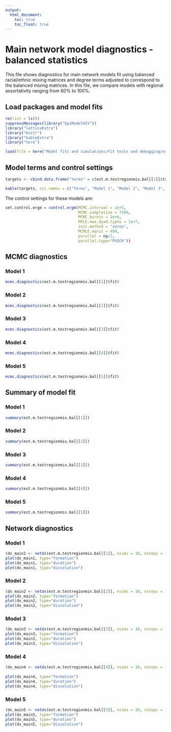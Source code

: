 ```yaml
---
output:
  html_document:
    toc: true
    toc_float: true
---
```

# Main network model diagnostics - balanced statistics 
This file shows diagnostics for main network models fit using balanced racial/ethnic mixing matrices and degree terms adjusted to correspond to the balanced mixing matrices. In this file, we compare models with regional assortativity ranging from 60% to 100%.

## Load packages and model fits
```r
rm(list = ls())
suppressMessages(library("EpiModelHIV"))
library("latticeExtra")
library("knitr")
library("kableExtra")
library("here")

load(file = here("Model fits and simulations/Fit tests and debugging/est/fit.m.testregionmix.bal.rda"))

```

## Model terms and control settings

```r
targets <- cbind.data.frame("terms" = c(est.m.testregionmix.bal[[1]]$target.stats.names, "degrange", "nodematch.role.class.I", "nodematch.role.class.R", "mix.region.EW.KC", "mix.region.EW.OW", "mix.region.KC.OW"), "stats.1" = round(c(est.m.testregionmix.bal[[1]]$target.stats, -Inf, -Inf, rep(NA,3)),1), "stats.2" = round(c(est.m.testregionmix.bal[[2]]$target.stats, -Inf, -Inf, rep(NA,3)),1), "stats.3" = round(c(est.m.testregionmix.bal[[3]]$target.stats, -Inf, -Inf, rep(NA,3)),1), "stats.4" = round(c(est.m.testregionmix.bal[[4]]$target.stats, -Inf, -Inf, rep(NA,3)),1), "stats.5" = round(c(est.m.testregionmix.bal[[5]]$target.stats[1:11], NA, est.m.testregionmix.bal[[5]]$target.stats[12], -Inf, -Inf, -Inf, -Inf, -Inf),1))

kable(targets, col.names = c("Terms", "Model 1", "Model 2", "Model 3", "Model 4", "Model 5"), caption="Model terms and target statistics") %>% kable_styling(full_width=F, position="center")
```

The control settings for these models are:
```r
set.control.ergm = control.ergm(MCMC.interval = 1e+5,
                                MCMC.samplesize = 7500,
                                MCMC.burnin = 1e+6,
                                MPLE.max.dyad.types = 1e+7,
                                init.method = "zeros",
                                MCMLE.maxit = 400,
                                parallel = np/2, 
                                parallel.type="PSOCK"))
```

## MCMC diagnostics

### Model 1
```r
mcmc.diagnostics(est.m.testregionmix.bal[[1]]$fit)
```

### Model 2
```r
mcmc.diagnostics(est.m.testregionmix.bal[[2]]$fit)
```

### Model 3
```r
mcmc.diagnostics(est.m.testregionmix.bal[[3]]$fit)
```

### Model 4
```r
mcmc.diagnostics(est.m.testregionmix.bal[[4]]$fit)
```

### Model 5
```r
mcmc.diagnostics(est.m.testregionmix.bal[[5]]$fit)
```

## Summary of model fit

### Model 1
```r
summary(est.m.testregionmix.bal[[1]])
```

### Model 2
```r
summary(est.m.testregionmix.bal[[2]])
```

### Model 3
```r
summary(est.m.testregionmix.bal[[3]])
```

### Model 4
```r
summary(est.m.testregionmix.bal[[4]])
```

### Model 5
```r
summary(est.m.testregionmix.bal[[5]])
```


## Network diagnostics

### Model 1
```r
(dx_main1 <- netdx(est.m.testregionmix.bal[[1]], nsims = 10, nsteps = 1000, ncores = 4, nwstats.formula = est.m.testregionmix.bal[[1]]$formation, set.control.stergm = control.simulate.network(MCMC.burnin.min = 1e+5, MCMC.burnin.max = 1e+5)))
plot(dx_main1, type="formation")
plot(dx_main1, type="duration")
plot(dx_main1, type="dissolution")
```

### Model 2
```r
(dx_main2 <- netdx(est.m.testregionmix.bal[[2]], nsims = 10, nsteps = 1000, ncores = 4, nwstats.formula = est.m.testregionmix.bal[[1]]$formation, set.control.stergm = control.simulate.network(MCMC.burnin.min = 1e+5, MCMC.burnin.max = 1e+5)))
plot(dx_main2, type="formation")
plot(dx_main2, type="duration")
plot(dx_main2, type="dissolution")
```

### Model 3
```r
(dx_main3 <- netdx(est.m.testregionmix.bal[[3]], nsims = 10, nsteps = 1000, ncores = 4, nwstats.formula = est.m.testregionmix.bal[[1]]$formation, set.control.stergm = control.simulate.network(MCMC.burnin.min = 1e+5, MCMC.burnin.max = 1e+5)))
plot(dx_main3, type="formation")
plot(dx_main3, type="duration")
plot(dx_main3, type="dissolution")
```

### Model 4
```r
(dx_main4 <- netdx(est.m.testregionmix.bal[[4]], nsims = 10, nsteps = 1000, ncores = 4, nwstats.formula = est.m.testregionmix.bal[[1]]$formation, set.control.stergm = control.simulate.network(MCMC.burnin.min = 1e+5, MCMC.burnin.max = 1e+5)))
                           
plot(dx_main4, type="formation")
plot(dx_main4, type="duration")
plot(dx_main4, type="dissolution")
```

### Model 5
```r
(dx_main5 <- netdx(est.m.testregionmix.bal[[5]], nsims = 10, nsteps = 1000, ncores = 4, set.control.stergm = control.simulate.network(MCMC.burnin.min = 1e+5, MCMC.burnin.max = 1e+5)))
plot(dx_main5, type="formation")
plot(dx_main5, type="duration")
plot(dx_main5, type="dissolution")
```
